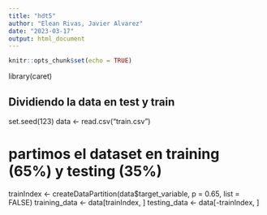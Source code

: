 ```yaml
---
title: "hdt5"
author: "Elean Rivas, Javier Alvarez"
date: "2023-03-17"
output: html_document
---
```


```r
knitr::opts_chunk$set(echo = TRUE)
```
library(caret)


## Dividiendo la data en test y train

set.seed(123)
data <- read.csv("train.csv")

# partimos el dataset en training (65%) y testing (35%) 
trainIndex <- createDataPartition(data$target_variable, p = 0.65, list = FALSE)
training_data <- data[trainIndex, ]
testing_data <- data[-trainIndex, ]


